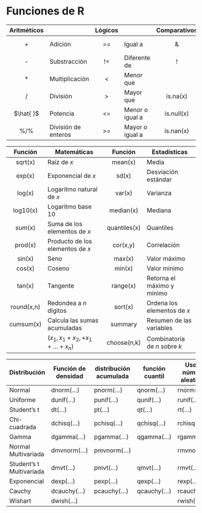 # Funciones de R {#apendA}


| Aritméticos |                     | Lógicos |                 | Comparativos |           |
|:-----------:|---------------------|:-------:|-----------------|:------------:|-----------|
|      +      | Adición             |    ==   | Igual a         |      \&      | Y Lógico  |
|      -      | Substracción        |    !=   | Diferente de    |       !      | No Lógico |
|      *      | Multiplicación      |    <    | Menor que       |       |      | O Lógico  |
|      /      | División            |    >    | Mayor que       |   is.na(x)   | ¿Es NA?   |
|  $\hat{ }$  | Potencia            |    <=   | Menor o igual a |  is.null(x)  | ¿Es Null? |
|    \%/\%    | División de enteros |    >=   | Mayor o igual a |   is.nan(x)  | ¿Es NaN?  |




|   Función  | Matemáticas                           |    Función   | Estadísticas                  |
|:----------:|---------------------------------------|:------------:|-------------------------------|
|   sqrt(x)  | Raíz de $x$                           |    mean(x)   | Media                         |
|   exp(x)   | Exponencial de $x$                    |     sd(x)    | Desviación estándar           |
|   log(x)   | Logaritmo natural de $x$              |    var(x)    | Varianza                      |
|  log10(x)  | Logaritmo base 10                     |   median(x)  | Mediana                       |
|   sum(x)   | Suma de los elementos de $x$          | quantiles(x) | Quantiles                     |
|   prod(x)  | Producto de los elementos de $x$      |   cor(x,y)   | Correlación                   |
|   sin(x)   | Seno                                  |    max(x)    | Valor máximo                  |
|   cos(x)   | Coseno                                |    min(x)    | Valor mínimo                  |
|   tan(x)   | Tangente                              |   range(x)   | Retorna el máximo y mínimo    |
| round(x,n) | Redondea a $n$ dígitos                |    sort(x)   | Ordena los elementos de $x$   |
|  cumsum(x) | Calcula las sumas acumuladas          |    summary   | Resumen de las variables      |
|            | ($x_1, x_1 + x_2, + x_1 +\ldots+x_n$) |  choose(n,k) | Combinatoria de $n$ sobre $k$ |


| Distribución             | Función de densidad | distribución acumulada | función cuantil | Uso de números aleatorios |
|--------------------------|---------------------|------------------------|-----------------|---------------------------|
| Normal                   | dnorm(...)          | pnorm(...)             | qnorm(...)      | rnorm(...)                |
| Uniforme                 | dunif(...)          | punif(...)             | qunif(...)      | runif(...)                |
| Student's t              | dt(...)             | pt(...)                | qt(...)         | rt(...)                   |
| Chi-cuadrada             | dchisq(...)         | pchisq(...)            | qchisq(...)     | rchisq(...)               |
| Gamma                    | dgamma(...)         | pgamma(...)            | qgamma(...)     | rgamma(...)               |
| Normal Multivariada      | dmvnorm(...)        | pmvnorm(...)           |                 | rmvnorm(...)              |
| Student's t Multivariada | dmvt(...)           | pmvt(...)              | qmvt(...)       | rmvt(...)                 |
| Exponencial              | dexp(...)           | pexp(...)              | qexp(...)       | rexp(...)                 |
| Cauchy                   | dcauchy(...)        | pcauchy(...)           | qcauchy(...)    | rcauchy(...)              |
| Wishart                  | dwish(...)          |                        |                 | rwish(...)                |




